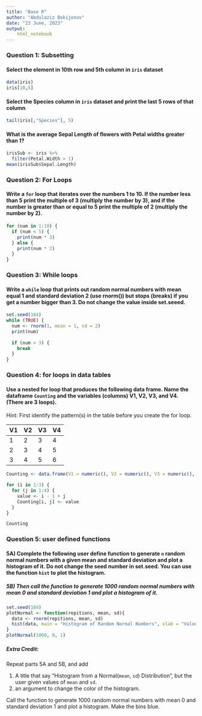 ```yaml
---
title: "Base R"
author: "Abdulaziz Bokijonov"
date: "23 June, 2023"
output: 
    html_notebook
---
```


### Question 1: Subsetting

#### Select the element in 10th row and 5th column in `iris` dataset

```r
data(iris)
iris[10,5]
```


#### Select the Species column in `iris` dataset and print the last 5 rows of that column
```r
tail(iris[,"Species"], 5)
```


#### What is the average Sepal Length of flowers with Petal widths greater than 1? 

```r
irisSub <- iris %>%
  filter(Petal.Width > 1)
mean(irisSub$Sepal.Length)

```

### Question 2: For Loops

#### Write a `for` loop that iterates over the numbers 1 to 10. If the number less than 5 print the multiple of 3 (multiply the number by 3), and if the number is greater than or equal to 5 print the multiple of 2 (multiply the number by 2). 

```r
for (num in 1:10) {
  if (num < 5) {
    print(num * 3)
  } else {
    print(num * 2)
  }
}

```

### Question 3: While loops

#### Write a `while` loop that prints out random normal numbers with mean equal 1 and standard deviation 2 (use rnorm()) but stops (breaks) if you get a number bigger than 3. Do not change the value inside set.seeed.
```r
set.seed(184)
while (TRUE) {
  num <- rnorm(1, mean = 1, sd = 2)
  print(num)
  
  if (num > 3) {
    break
  }
}
```

### Question 4: for loops in data tables

#### Use a nested for loop that produces the following data frame. Name the dataframe  `Counting` and the variables (columns)  V1, V2, V3, and V4.  (There are 3 loops). 

Hint: First identify the pattern(s) in the table before you create the for loop.

| V1 | V2 | V3 | V4 |  
|:-- |:-- |:-- |:-- |
| 1 | 2 | 3 | 4 |  
| 2 | 3 | 4 | 5 |  
| 3 | 4 | 5 | 6 |  

```r
Counting <- data.frame(V1 = numeric(), V2 = numeric(), V3 = numeric(), V4 = numeric())

for (i in 1:3) {
  for (j in 1:4) {
    value <- i - 1 + j
    Counting[i, j] <- value
  }
}

Counting
```

### Question 5: user defined functions

#### 5A) Complete the following user define function to generate `n` random normal numbers with a given mean and standard deviation and plot a histogram of it. Do not change  the seed number in set.seed. You can use the function `hist` to plot the histogram.  

##### 5B) Then call the function to generate 1000 random normal numbers with mean 0 and standard deviation 1 and plot a histogram of it.

```r
set.seed(184)
plotNormal <- function(repitions, mean, sd){
  data <- rnorm(repitions, mean, sd)
  hist(data, main = "Histogram of Random Normal Numbers", xlab = "Values")
}
plotNormal(1000, 0, 1)

```

##### Extra Credit: 

Repeat parts 5A and 5B, and add 

1. A title that say "Histogram from a Normal(`mean`, `sd`) Distribution", but the user given values of `mean` and `sd`.
2. an argument to change the color of the histogram.  

Call the function to generate 1000 random normal numbers with mean 0 and standard deviation 1 and plot a histogram. Make the bins blue.

```r



```
